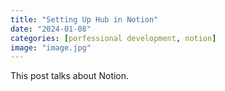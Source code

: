 ```yaml
---
title: "Setting Up Hub in Notion"
date: "2024-01-08"
categories: [porfessional development, notion]
image: "image.jpg"
---
```


This post talks about Notion.
